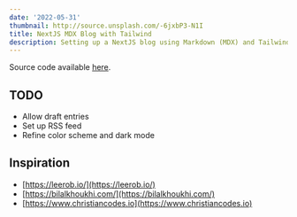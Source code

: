 ```yaml
---
date: '2022-05-31'
thumbnail: http://source.unsplash.com/-6jxbP3-N1I
title: NextJS MDX Blog with Tailwind
description: Setting up a NextJS blog using Markdown (MDX) and TailwindCSS.
---
```


Source code available [here](https://github.com/cendenta/cendenta-web/tree/main/blog).

## TODO

- Allow draft entries
- Set up RSS feed 
- Refine color scheme and dark mode

## Inspiration

- [https://leerob.io/](https://leerob.io/)
- [https://bilalkhoukhi.com/](https://bilalkhoukhi.com/)
- [https://www.christiancodes.io](https://www.christiancodes.io)
